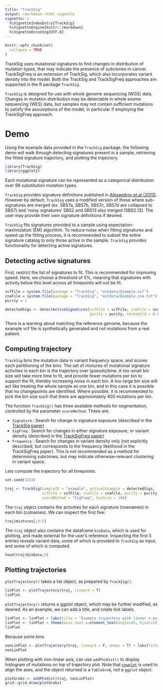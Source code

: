 ---
title: "TrackSig"
output: rmarkdown::html_vignette
vignette: >
  %\VignetteIndexEntry{TrackSig}
  %\VignetteEngine{knitr::rmarkdown}
  %\VignetteEncoding{UTF-8}
---

```{r, include = FALSE}
knitr::opts_chunk$set(
  collapse = TRUE
)
```

TrackSig uses mutational signatures to find changes in distribution of mutation types, that may indicate the presence of subclones in cancer. TrackSigFreq is an extension of TrackSig, which also incorporates variant density into the model. Both the TrackSig and TrackSigFreq approaches are supported in the R package `TrackSig`.

`TrackSig` is designed for use with whole genome sequencing (WGS) data. Changes in mutation distribution may be detectable in whole exome sequencing (WES) data, but samples may not contain sufficient mutations to satisfy the assumptions of the model, in particular if employing the TrackSigFreq approach.  


# Demo

Using the example data provided in the `TrackSig` package, the following demo will walk through detecting signatures present in a sample, retrieving the fitted signature trajectory, and plotting the trajectory.

```{r setup}
library(TrackSig)
library(ggplot2)
```

Each mutational signature can be represented as a categorical distribution over 96 substitution mutation types.

`TrackSig` provides signature definitions published in [Alexandrov et.al (2013)](https://doi.org/10.1038/nature12477). However by default, `TrackSig` uses a modified version of these where sub-signatures are merged (ex. SBS7a, SBS7b, SBS7c, SBS7d are collapsed to SBS7) and 'noisy signatures' SBS2 and SBS13 also merged (SBS2.13). The user may provide their own signature definitions if desired.  

`TrackSig` fits signatures provided to a sample using expectation-maximization (EM) algorithm. 
To reduce noise when fitting signatures and speed up the fitting process, it is recommended to subset the entire signature catalog to only those active in the sample. `TrackSig` provides functionality for detecting active signatures.

## Detecting active signatures

First, restrict the list of signatures to fit. This is recommended for improving speed. Here, we choose a threshold of 5%, meaning that signatures with activity below this level across all timepoints will not be fit.


```{r detect-sigs}
vcfFile = system.file(package = "TrackSig", "extdata/Example.vcf")
cnaFile = system.file(package = "TrackSig", "extdata/Example_cna.txt")
purity = 1

detectedSigs <- detectActiveSignatures(vcfFile = vcfFile, cnaFile = cnaFile,
                                       purity = purity, threshold = 0.05)
```
There is a warning about matching the reference genome, because the example vcf file is synthetically generated and not mutations from a real patient. 

## Computing trajectory

`TrackSig` bins the mutation data in variant frequency space, and scores each partitioning of the bins. The set of mixtures of mutational signature activities in each bin is the trajectory over (pseudo)time. A too-small bin size will take more time to fit, and provide fewer mutations per bin to support the fit, thereby increasing noise in each bin. A too-large bin size will act like treating the whole sample as one bin, and in this case it is possible that no changepoints are identified. Where possible, it is recommended to pick the bin size such that there are approximately 400 mutations per bin. 

The function `TrackSig()` has three available methods for segmentation, controlled by the parameter `scoreMethod`. These are: 

+ `Signature` : Search for change in signature exposure (described in the [TrackSig paper](https://doi.org/10.1038/s41467-020-14352-7)) 
+ `SigFreq` : Search for changes in either signature exposure, or variant density (described in the [TrackSigFreq paper](https://doi.org/10.1142/9789811215636_0022)) 
+ `Frequency` : Search for changes in variant density only (not explicitly described, but corresponds to the frequency likelihood in the TrackSigFreq paper). This is not recommended as a method for determining subclones, but may indicate otherwise-relevant clustering in variant space.  

Lets compute the trajectory for all timepoints. 

```{r comput-traj}
set.seed(1224)

traj <- TrackSig(sampleID = "example", activeInSample = detectedSigs,
                 vcfFile = vcfFile, cnaFile = cnaFile, purity = purity,
                 scoreMethod = "SigFreq", binSize = 100)
```
The `traj` object contains the activities for each signature (rownames) in each bin (colnames). We can inspect the first five:

```{r mixtures}
traj$mixtures[,0:5]
```

The `traj` object also contains the dataframe `binData`, which is used for plotting, and made external for the user's reference. Inspecting the first 5 entries reveals variant data, some of which is provided to `TrackSig` as input, and some of which is computed. 

```{r binData}
head(traj$binData,5)
```
## Plotting trajectories

`plotTrajectory()` takes a list object, as prepared by `TrackSig()`. 

```{r linPlot1, fig.width=7, fig.height=4}
linPlot <- plotTrajectory(traj, linearX = T) 
linPlot
```


`plotTrajectory()` returns a ggplot object, which may be further modified, as desired. As an example, we can add a title, and rotate tick labels.

```{r linPlot2, fig.width=7, fig.height=4}
linPlot <- linPlot + labs(title = "Example trajectory with linear x-axis")
linPlot <- linPlot + theme(axis.text.x=element_text(angle=45, hjust=1))
linPlot
```

Because some bins

```{r nonLinPlot, fig.width=7, fig.height=4}
nonLinPlot <- plotTrajectory(traj, linearX = F, anmac = T) + labs(title = "Example trajectory with non-linear x-axis")
nonLinPlot
```

When plotting with non-linear axis, can use `addPhiHist()` to display histogram of mutations on top of trajectory plot. Note that [`cowplot`](https://cran.r-project.org/package=cowplot) is used to align the axes, and the object returned is a `TableGrob`, not a `ggplot` object.

```{r phiHist, fig.width=7, fig.height=4}
plotGrobs <- addPhiHist(traj, nonLinPlot)
grid::grid.draw(plotGrobs)
```


